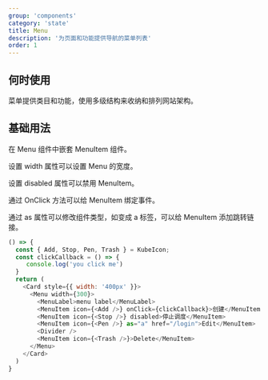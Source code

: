 ```yaml
---
group: 'components'
category: 'state'
title: Menu
description: '为页面和功能提供导航的菜单列表'
order: 1
---
```


## 何时使用

菜单提供类目和功能，使用多级结构来收纳和排列网站架构。

## 基础用法

在 Menu 组件中嵌套 MenuItem 组件。

设置 width 属性可以设置 Menu 的宽度。

设置 disabled 属性可以禁用 MenuItem。

通过 OnClick 方法可以给 MenuItem 绑定事件。

通过 as 属性可以修改组件类型，如变成 a 标签，可以给 MenuItem 添加跳转链接。

```js live=true
() => {
  const { Add, Stop, Pen, Trash } = KubeIcon;
  const clickCallback = () => {
     console.log('you click me')
  }
  return (
    <Card style={{ width: '400px' }}>
      <Menu width={300}>
        <MenuLabel>menu label</MenuLabel>
        <MenuItem icon={<Add />} onClick={clickCallback}>创建</MenuItem>
        <MenuItem icon={<Stop />} disabled>停止调度</MenuItem>
        <MenuItem icon={<Pen />} as="a" href="/login">Edit</MenuItem>
        <Divider />
        <MenuItem icon={<Trash />}>Delete</MenuItem>
      </Menu>
    </Card>
  )
}
```


